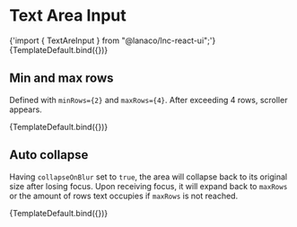 
<Meta title="Basic Inputs/Text Area Input" component={TextAreaInput} />


# Text Area Input

<SyntaxHighlighter language="jsx" style={nord}>
  {'import { TextAreInput } from "@lanaco/lnc-react-ui";'}
</SyntaxHighlighter>

<Canvas>
  <Story name="Default" args={{}}>
    {TemplateDefault.bind({})}
  </Story>
</Canvas>

<ArgsTable story="Default" />

## Min and max rows

Defined with `minRows={2}` and `maxRows={4}`. After exceeding 4 rows, scroller appears.

<Canvas>
  <Story
    name="Min and max rows"
    args={{
      minRows: 2,
      maxRows: 4,
      value:
        "Lorem ipsum dolor sit amet, consectetur adipiscing elit, sed do eiusmod tempor incididunt ut labore et dolore magna aliqua. Ut enim ad minim veniam, quis nostrud exercitation ullamco laboris nisi ut aliquip ex ea commodo consequat. Duis aute irure dolor in reprehenderit in voluptate velit esse cillum dolore eu fugiat nulla pariatur. Excepteur sint occaecat cupidatat non proident, sunt in culpa qui officia deserunt mollit anim id est laborum.",
    }}
  >
    {TemplateDefault.bind({})}
  </Story>
</Canvas>

## Auto collapse

Having `collapseOnBlur` set to `true`, the area will collapse back to its original size after losing focus.
Upon receiving focus, it will expand back to `maxRows` or the amount of rows text occupies if `maxRows` is not reached.

<Canvas>
  <Story
    name="Auto collapse"
    args={{
      minRows: 1,
      maxRows: 5,
      collapseOnBlur: true,
      value:
        "Lorem ipsum dolor sit amet, consectetur adipiscing elit, sed do eiusmod tempor incididunt ut labore et dolore magna aliqua. Ut enim ad minim veniam, quis nostrud exercitation ullamco laboris nisi ut aliquip ex ea commodo consequat. Duis aute irure dolor in reprehenderit in voluptate velit esse cillum dolore eu fugiat nulla pariatur. Excepteur sint occaecat cupidatat non proident, sunt in culpa qui officia deserunt mollit anim id est laborum.",
    }}
  >
    {TemplateDefault.bind({})}
  </Story>
</Canvas>
